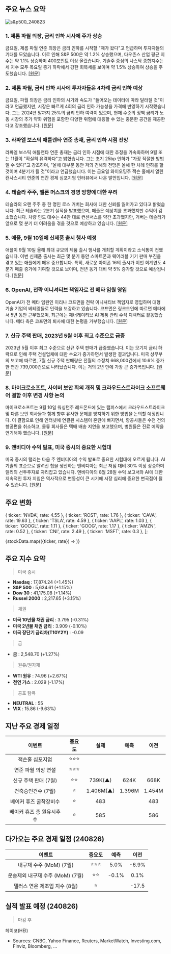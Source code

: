 ## 주요 뉴스 요약

![s&p500_240823](/map/240823.png)

### 1. **제롬 파월 의장, 금리 인하 시사에 주가 상승**

금요일, 제롬 파월 연준 의장은 금리 인하를 시작할 "때가 왔다"고 언급하며 투자자들의 기대를 모았습니다. 이로 인해 S&P 500은 약 1.2% 상승했으며, 다우존스 산업 평균 지수는 약 1.1% 상승하며 400포인트 이상 올랐습니다. 기술주 중심의 나스닥 종합지수는 세 지수 모두 목요일 종가 하락에서 강한 회복세를 보이며 약 1.5% 상승하여 상승을 주도했습니다. [[원문]](https://finance.yahoo.com/news/stock-market-today-stocks-rise-as-powell-declares-time-has-come-to-begin-cutting-interest-rates-133123523.html)

### 2. **제롬 파월, 금리 인하 시사에 투자자들은 4차례 금리 인하 예상**

금요일, 파월 의장은 금리 인하의 시기와 속도가 "들어오는 데이터에 따라 달라질 것"이라고 언급했지만, 시장은 빠르게 4회의 금리 인하 가능성을 가격에 반영하기 시작했습니다. 그는 2024년 말까지 25%의 금리 인하 여력이 있으며, 현재 수준의 정책 금리가 노동 시장의 추가 약화 위험을 포함한 다양한 위험에 대응할 수 있는 충분한 공간을 제공한다고 강조했습니다. [[원문]](https://finance.yahoo.com/news/investors-price-in-4-rate-cuts-from-fed-after-powell-signals-ample-room-to-move-155614149.html)

### 3. **라파엘 보스틱 애틀랜타 연준 총재, 금리 인하 시점 전망**

라파엘 보스틱 애틀랜타 연준 총재는 금리 인하 시점에 대한 추정을 가속화하며 9월 또는 11월이 "확실히 유력하다"고 밝혔습니다. 그는 초기 25bp 인하가 "가장 적절한 방법일 수 있다"고 강조하며, "올해 대부분 동안 저의 견해와 전망은 올해 한 차례 인하를 할 것이며 4분기가 될 것"이라고 언급했습니다. 이는 금요일 와이오밍주 잭슨 홀에서 열린 캔사스시티 연준의 연간 경제 심포지엄 인터뷰에서 나온 발언입니다. [[원문]](https://finance.yahoo.com/news/feds-bostic-accelerates-rate-cut-call-saying-september-or-november-definitely-in-play-212454939.html)

### 4. **테슬라 주주, 엘론 머스크의 경영 방향에 대한 우려**

테슬라의 오랜 주주 중 한 명인 로스 거버는 회사에 대한 신뢰를 잃어가고 있다고 밝혔습니다. 최근 테슬라는 2분기 실적을 발표했으며, 매출은 예상치를 초과했지만 수익이 감소했습니다. 차량 인도 대수는 44만 대로 컨센서스를 약간 초과했지만, 거버는 테슬라가 앞으로 몇 분기 더 어려움을 겪을 것으로 예상하고 있습니다. [[원문]](https://finance.yahoo.com/news/elon-musk-donald-trump-and-x-why-tesla-investors-are-in-a-quagmire-131046601.html)

### 5. **애플, 9월 10일에 신제품 출시 행사 예정**

애플이 9월 10일 올해 최대 규모의 제품 출시 행사를 개최할 계획이라고 소식통이 전했습니다. 이번 신제품 출시는 최근 몇 분기 동안 스마트폰과 웨어러블 기기 판매 부진을 겪고 있는 애플에게 매우 중요합니다. 특히, 새로운 아이폰 16의 출시가 이번 회계연도 4분기 매출 증가에 기여할 것으로 보이며, 전년 동기 대비 약 5% 증가할 것으로 예상됩니다. [[원문]](https://finance.yahoo.com/news/apple-targets-sept-10-debut-181725421.html)

### 6. **OpenAI, 전략 이니셔티브 책임자로 전 메타 임원 영입**

OpenAI가 전 메타 임원인 이리나 코프먼을 전략 이니셔티브 책임자로 영입하며 대형 기술 기업의 베테랑들로 인력을 보강하고 있습니다. 코프먼은 링크드인에 따르면 메타에서 5년 동안 근무했으며, 최근에는 제너레이티브 AI 제품 관리 수석 디렉터로 활동했습니다. 메타 측은 코프먼의 퇴사에 대한 논평을 거부했습니다. [[원문]](https://finance.yahoo.com/news/openai-taps-former-meta-executive-220000558.html)

### 7. **신규 주택 판매, 2023년 5월 이후 최고 수준으로 급증**

2023년 5월 이후 최고 수준으로 신규 주택 판매가 급증했습니다. 이는 모기지 금리 하락으로 인해 주택 건설업체에 대한 수요가 증가하면서 발생한 결과입니다. 미국 상무부의 보고에 따르면, 7월 신규 주택 판매량은 전월의 수정치 668,000건에서 10.6% 증가한 연간 739,000건으로 나타났습니다. 이는 거의 2년 만에 가장 큰 증가폭입니다. [[원문]](https://www.marketwatch.com/story/new-home-sales-surge-to-highest-level-since-may-2023-3c9fc4ff?mod=home-page)

### 8. **마이크로소프트, 사이버 보안 회의 개최 및 크라우드스트라이크 소프트웨어 결함 이후 변경 사항 논의**

마이크로소프트는 9월 10일 워싱턴주 레드몬드에 있는 캠퍼스에서 크라우드스트라이크 및 다른 보안 회사들과 함께 향후 유사한 문제를 방지하기 위한 방법을 논의할 예정입니다. 이 결함으로 인해 인터넷에 연결된 시스템이 혼란에 빠지면서, 항공사들은 수천 건의 항공편을 취소하고, 물류 회사들은 택배 배송 지연을 보고했으며, 병원들은 진료 예약을 연기해야 했습니다. [[원문]](https://www.cnbc.com/2024/08/23/microsoft-plans-september-cybersecurity-event-after-crowdstrike-outage.html)

### 9. **엔비디아 수익 발표, 미국 증시의 중요한 시험대**

미국 증시의 랠리는 다음 주 엔비디아의 수익 발표로 중요한 시험대에 오르게 됩니다. AI 기술의 표준으로 알려진 칩을 생산하는 엔비디아는 최근 저점 대비 30% 이상 상승하며 랠리의 선두주자로 자리잡고 있습니다. 엔비디아의 8월 28일 수익 보고서와 AI에 대한 지속적인 투자 지침은 역사적으로 변동성이 큰 시기에 시장 심리에 중요한 변곡점이 될 수 있습니다. [[원문]](https://www.reuters.com/markets/us/wall-st-week-ahead-super-bowl-nvidia-earnings-stand-test-searing-ai-trade-2024-08-23/)

## 주요 변화

  { ticker: 'NVDA', rate: 4.55 },
  { ticker: 'ROST', rate: 1.76 },
  { ticker: 'CAVA', rate: 19.63 },
  { ticker: 'TSLA', rate: 4.59 },
  { ticker: 'AAPL', rate: 1.03 },
  { ticker: 'GOOGL', rate: 1.11 },
  { ticker: 'GOOG', rate: 1.17 },
  { ticker: 'AMZN', rate: 0.52 },
  { ticker: 'CNI', rate: 2.49 },
  { ticker: 'MSFT', rate: 0.3 },
];

{stockData.map(({ticker, rate}) => <StockCardMini key={ticker} ticker={ticker} rate={rate}></StockCardMini>)}

## 주요 지수 요약

> 미국 증시

- **Nasdaq** : 17,874.24 (+1.45%)
- **S&P 500** : 5,634.61 (+1.15%)
- **Dow 30** : 41,175.08 (+1.14%)
- **Russel 2000** : 2,217.65 (+3.15%)

> 채권

- **미국 10년물 채권 금리** : 3.795 (-0.31%)
- **미국 2년물 채권 금리** : 3.909 (-0.10%)
- **미국 장단기 금리차(T10Y2Y)** : -0.09

> 금

- **금** : 2,548.70 (+1.27%)

> 원유/원자재

- **WTI 원유** : 74.96 (+2.67%)
- **천연 가스** : 2.029 (-1.17%)

> 공포 탐욕

- **NEUTRAL** : 55
- **VIX** : 15.86 (-9.63%)

## 지난 주요 경제 일정

|          이벤트           | 중요도 |   실제    |  예측  |  이전  |
| :-----------------------: | :----: | :-------: | :----: | :----: |
|      잭슨홀 심포지엄      | ⭐⭐⭐ |           |        |        |
|    연준 파월 의장 연설    | ⭐⭐⭐ |           |        |        |
|   신규 주택 판매 (7월)    |  ⭐⭐  |  739K(▲)  |  624K  |  668K  |
|    건축승인건수 (7월)     |   ⭐   | 1.406M(▲) | 1.396M | 1.454M |
|  베이커 휴즈 굴착장비수   |   ⭐   |    483    |        |  483   |
| 베이커 휴즈 총 원유시추수 |   ⭐   |    585    |        |  586   |

## 다가오는 주요 경제 일정 (240826)

|              이벤트              | 중요도 | 예측  | 이전  |
| :------------------------------: | :----: | :---: | :---: |
|     내구재 수주 (MoM) (7월)      | ⭐⭐⭐ | 5.0%  | -6.9% |
| 운송제외 내구재 수주 (MoM) (7월) |  ⭐⭐  | -0.1% | 0.1%  |
|  댈러스 연은 제조업 지수 (8월)   |   ⭐   |       | -17.5 |

## 실적 발표 예정 (240826)

> 마감 후

헤이코(HEI)

- Sources: CNBC, Yahoo Finance, Reuters, MarketWatch, Investing.com, Finviz, Bloomberg, ...
